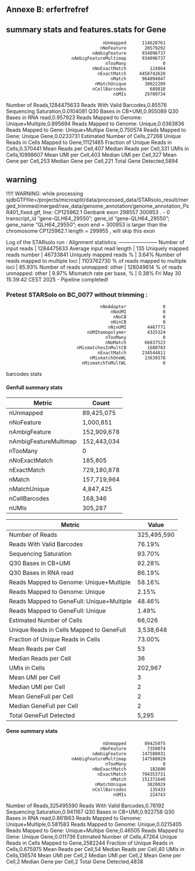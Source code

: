 
## Annexe B: erferfrefref {#annexe-b}

## summary stats and features.stats for Gene 

                                         nUnmapped      114628761
                                        nNoFeature       20579292
                                     nAmbigFeature      934096737
                             nAmbigFeatureMultimap      934096737
                                          nTooMany              0
                                     nNoExactMatch         124864
                                       nExactMatch     4458742628
                                            nMatch      964094047
                                      nMatchUnique       30022209
                                     nCellBarcodes         689818
                                             nUMIs       29709734



Number of Reads,1284475633
Reads With Valid Barcodes,0.85576
Sequencing Saturation,0.0104081
Q30 Bases in CB+UMI,0.955089
Q30 Bases in RNA read,0.957923
Reads Mapped to Genome: Unique+Multiple,0.895694
Reads Mapped to Genome: Unique,0.0363836
Reads Mapped to Gene: Unique+Multipe Gene,0.750574
Reads Mapped to Gene: Unique Gene,0.0233731
Estimated Number of Cells,27268
Unique Reads in Cells Mapped to Gene,11121465
Fraction of Unique Reads in Cells,0.370441
Mean Reads per Cell,407
Median Reads per Cell,331
UMIs in Cells,10998607
Mean UMI per Cell,403
Median UMI per Cell,327
Mean Gene per Cell,253
Median Gene per Cell,221
Total Gene Detected,5894


## warning 
!!!!! WARNING: while processing sjdbGTFfile=/projects/microsplit/data/processed_data/STARsolo_result/merged_trimmed/merged/raw_data/genome_annotation/genome_annotation_PsR401_fixed.gtf, line:
CP125962.1	Genbank	exon	298557	300953	.	-	0	transcript_id "gene-QLH64_29550"; gene_id "gene-QLH64_29550"; gene_name "QLH64_29550";
 exon end = 300953 is larger than the chromosome CP125962.1 length = 299955 , will skip this exon




Log of the STARsolo run : 
Alignment statistics:
-----------------------
                          Number of input reads |	1284475633
                      Average input read length |	135
                   Uniquely mapped reads number |	46733841
                        Uniquely mapped reads % |	3.64%
        Number of reads mapped to multiple loci |	1103762730
             % of reads mapped to multiple loci |	85.93%
                Number of reads unmapped: other |	128049614
                     % of reads unmapped: other |	9.97%
                      Mismatch rate per base, % |	0.38%
Fri May 30 15:39:42 CEST 2025 - Pipeline completed!









### Pretest STARSolo on BC_0077  without trimming :

                                        nNoAdapter              0
                                            nNoUMI              0
                                             nNoCB              0
                                            nNinCB              0
                                           nNinUMI        4467771
                                   nUMIhomopolymer        4325324
                                          nTooMany              0
                                          nNoMatch       66837523
                               nMismatchesInMultCB        1680783
                                       nExactMatch      234544811
                                    nMismatchOneWL       13639378
                                 nMismatchToMultWL              0
barcodes stats


#### Genfull summary stats 






| Metric                | Count         |
|-----------------------|---------------|
| nUnmapped            | 89,425,075    |
| nNoFeature           | 1,000,851     |
| nAmbigFeature        | 152,909,678   |
| nAmbigFeatureMultimap| 152,443,034   |
| nTooMany             | 0             |
| nNoExactMatch        | 185,805       |
| nExactMatch          | 729,180,878   |
| nMatch               | 157,719,964   |
| nMatchUnique         | 4,847,425     |
| nCellBarcodes        | 168,346       |
| nUMIs                | 305,287       |

| Metric                                    | Value         |
|------------------------------------------|---------------|
| Number of Reads                           | 325,495,590   |
| Reads With Valid Barcodes                 | 76.19%        |
| Sequencing Saturation                     | 93.70%        |
| Q30 Bases in CB+UMI                       | 92.28%        |
| Q30 Bases in RNA read                     | 86.19%        |
| Reads Mapped to Genome: Unique+Multiple   | 58.16%        |
| Reads Mapped to Genome: Unique            | 2.15%         |
| Reads Mapped to GeneFull: Unique+Multiple | 48.46%        |
| Reads Mapped to GeneFull: Unique          | 1.49%         |
| Estimated Number of Cells                 | 66,026        |
| Unique Reads in Cells Mapped to GeneFull  | 3,538,648     |
| Fraction of Unique Reads in Cells         | 73.00%        |
| Mean Reads per Cell                       | 53            |
| Median Reads per Cell                     | 36            |
| UMIs in Cells                             | 202,967       |
| Mean UMI per Cell                         | 3             |
| Median UMI per Cell                       | 2             |
| Mean GeneFull per Cell                    | 2             |
| Median GeneFull per Cell                  | 2             |
| Total GeneFull Detected                   | 5,295         |





#### Gene summary stats 


                                         nUnmapped       89425075
                                        nNoFeature        7350074
                                     nAmbigFeature      147588031
                             nAmbigFeatureMultimap      147588029
                                          nTooMany              0
                                     nNoExactMatch         182600
                                       nExactMatch      704353731
                                            nMatch      151371640
                                      nMatchUnique        3820029
                                     nCellBarcodes         135433
                                             nUMIs         224743



Number of Reads,325495590
Reads With Valid Barcodes,0.76192
Sequencing Saturation,0.941167
Q30 Bases in CB+UMI,0.922758
Q30 Bases in RNA read,0.861863
Reads Mapped to Genome: Unique+Multiple,0.581583
Reads Mapped to Genome: Unique,0.0215405
Reads Mapped to Gene: Unique+Multipe Gene,0.46505
Reads Mapped to Gene: Unique Gene,0.011736
Estimated Number of Cells,47264
Unique Reads in Cells Mapped to Gene,2582244
Fraction of Unique Reads in Cells,0.675975
Mean Reads per Cell,54
Median Reads per Cell,40
UMIs in Cells,136574
Mean UMI per Cell,2
Median UMI per Cell,2
Mean Gene per Cell,2
Median Gene per Cell,2
Total Gene Detected,4838

